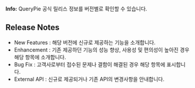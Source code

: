 <div class="alert alert-info">
  <i class="fas fa-info-circle"></i> <strong>Info:</strong> QueryPie 공식 릴리스 정보를 버전별로 확인할 수 있습니다. 

</div>

## Release Notes
* New Features : 해당 버전에 신규로 제공하는 기능을 소개합니다.
* Enhancement : 기존 제공하던 기능의 성능 향상, 사용성 및 편의성이 높아진 경우 해당 항목에 소개합니다.
* Bug Fix : 고객사로부터 접수된 문제나 결함이 해결된 경우 해당 항목에 표시합니다.
* External API : 신규로 제공되거나 기존 API의 변경사항을 안내합니다.
